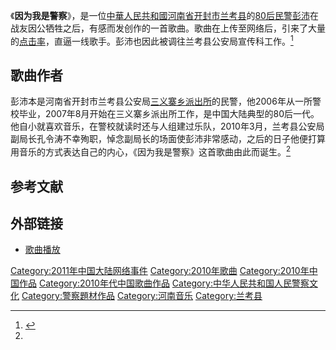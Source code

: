 《'''因为我是警察'''》，是一位[[中華人民共和國|中華人民共和國]][[河南省|河南省]][[开封市|开封市]][[兰考县|兰考县]]的[[80后|80后]][[民警|民警]][[彭沛|彭沛]]在战友因公牺牲之后，有感而发创作的一首歌曲。歌曲在上传至网络后，引来了大量的[[点击率|点击率]]，直逼一线歌手。彭沛也因此被调往兰考县公安局宣传科工作。<ref name="zzwb">{{cite web|url=http://zzwb.zynews.com/html/2011-04/07/content_264491.htm|title=开封80后警察“一歌爆红”|publisher=郑州晚报|date=2011年4月7日|accessdate=2011年4月6日|archive-date=2011年9月17日|archive-url=https://web.archive.org/web/20110917191350/http://zzwb.zynews.com/html/2011-04/07/content_264491.htm|dead-url=yes}}</ref>

== 歌曲作者 ==
彭沛本是河南省开封市兰考县公安局[[三义寨乡|三义寨乡]][[派出所|派出所]]的民警，他2006年从一所警校毕业，2007年8月开始在三义寨乡派出所工作，是中国大陆典型的80后一代。他自小就喜欢音乐，在警校就读时还与人组建过乐队，2010年3月，兰考县公安局副局长孔令涛不幸殉职，悼念副局长的场面使彭沛非常感动，之后的日子他便打算用音乐的方式表达自己的内心，《因为我是警察》这首歌曲由此而诞生。<ref name="zzwb" />

== 参考文献 ==
{{Reflist}}

== 外部链接 ==
* [http://you.video.sina.com.cn/api/sinawebApi/outplayrefer.php/vid=47868194_1_Z020HXA+W2DK+l1lHz2stqkM7KQNt6nknynt71+iJAxQXAWGYIrfO4kK5C7eBsdD+Gg/s.swf 歌曲播放]{{Dead link|date=2019年10月 |bot=InternetArchiveBot |fix-attempted=yes }}

[[Category:2011年中国大陆网络事件|Category:2011年中国大陆网络事件]]
[[Category:2010年歌曲|Category:2010年歌曲]]
[[Category:2010年中国作品|Category:2010年中国作品]]
[[Category:2010年代中国歌曲作品|Category:2010年代中国歌曲作品]]
[[Category:中华人民共和国人民警察文化|Category:中华人民共和国人民警察文化]]
[[Category:警察題材作品|Category:警察題材作品]]
[[Category:河南音乐|Category:河南音乐]]
[[Category:兰考县|Category:兰考县]]